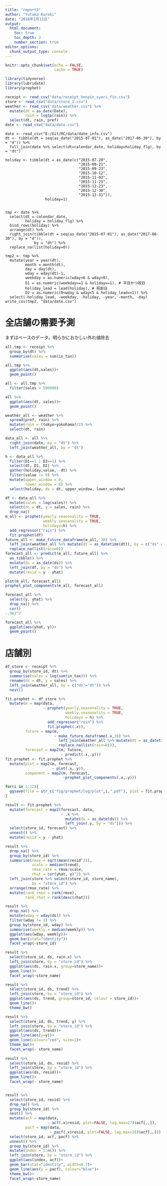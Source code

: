 ```yaml
---
title: "report2"
author: "Yutaka Kuroki"
date: "2018年2月11日"
output: 
  html_document:
    toc: true
    toc_depth: 3
    number_section: true
editor_options: 
  chunk_output_type: console
---
```



```r
knitr::opts_chunk$set(echo = FALSE,
                      cache = TRUE)
```

```r
library(tidyverse)
library(lubridate)
library(prophet)
```


```r
receipt <- read_csv("data/receipt_henpin_syori_fin.csv")
store <- read_csv("data/store_1.csv")
weather <- read_csv("data/weather.csv") %>% 
  mutate(dt = as_date(Date),
         rain = log1p(rain)) %>% 
  select(dt, rain, pref)
date <- read_csv("data/date.csv")
```

```holiday
date <- read_csv("E:/Git/RC/data/date_info.csv")
dt <- tibble(dt = seq(as_date("2015-07-01"), as_date("2017-06-30"), by = "d")) %>% 
  full_join(date %>% select(dt=calendar_date, holiday=holiday_flg), by = "dt")

holiday <- tibble(dt = as_date(c("2015-07-20",
                                 "2015-09-21",
                                 "2015-09-23",
                                 "2015-10-12",
                                 "2015-11-03",
                                 "2015-11-23",
                                 "2015-12-23",
                                 "2015-12-30",
                                 "2015-12-31")),
                  holiday=1)


tmp <- date %>% 
  select(dt = calendar_date,
         holiday = holiday_flg) %>% 
  bind_rows(holiday) %>% 
  arrange(dt) %>% 
  right_join(tibble(dt = seq(as_date("2015-07-01"), as_date("2017-06-30"), by = "d")),
             by = "dt") %>% 
  replace_na(list(holiday=0))

tmp2 <- tmp %>% 
  mutate(year = year(dt),
         month = month(dt),
         day = day(dt),
         wday = wday(dt)-1,
         weekday = as.numeric(wday<6 & wday>0),
         D1 = as.numeric(weekday==1 & holiday==1), # 平日かつ祝日
         holiday_lead = lead(holiday), # 祝前日
         D2 = as.numeric(0<wday & wday<5 & holiday_lead==1)) %>% 
  select(-holiday_lead, -weekday, -holiday, -year, -month, -day)
write_csv(tmp2, "data/date.csv")
```


# 全店舗の需要予測

まずはベースのデータ。明らかにおかしい外れ値除去

```r
all.tmp <- receipt %>% 
  group_by(dt) %>% 
  summarise(sales = sum(in_tax))

all.tmp %>% 
  ggplot(aes(dt,sales))+
  geom_point()

all <- all.tmp %>% 
  filter(sales > 500000)

all %>% 
  ggplot(aes(dt, sales))+
  geom_point()
```

```r
weather_all <- weather %>% 
  spread(pref, rain) %>% 
  mutate(rain = (tokyo+yokohama)/2) %>% 
  select(dt, rain)

data_all <- all %>% 
  right_join(date, by = "dt") %>%
  left_join(weather_all, by = "dt")

h <- data_all %>% 
  filter(D1==1 | D2==1) %>% 
  select(dt, D1, D2) %>% 
  gather(holiday,value, -dt) %>% 
  filter(value != 0) %>% 
  mutate(upper_window = 0,
         lower_window = 0) %>% 
  select(holiday, ds = dt, upper_window, lower_window)
```


```r

df <- data_all %>% 
  mutate(sales = log(sales)) %>% 
  select(ds = dt, y = sales, rain) %>% 
  drop_na() 
m_all <- prophet(yearly.seasonality = TRUE,
                 weekly.seasonality = TRUE,
                 holidays=h) %>% 
  add_regressor("rain") %>% 
  fit.prophet(df)
future_all <- make_future_dataframe(m_all, 30) %>% 
  left_join(weather_all %>% mutate(dt = as_datetime(dt)), by = c("ds" = "dt")) %>% 
  replace_na(list(rain=0))
forecast_all <- predict(m_all, future_all) %>% 
  as_tibble() %>% 
  mutate(ds = as_date(ds)) %>% 
  left_join(df, by = "ds") %>% 
  mutate(resid = y - yhat)

plot(m_all, forecast_all)
prophet_plot_components(m_all, forecast_all)

forecast_all %>% 
  select(y, yhat) %>% 
  drop_na() %>% 
  cor()
-.961^2

forecast_all %>% 
  ggplot(aes(yhat, y))+
  geom_point()
```

# 店舗別

```r
df_store <- receipt %>% 
  group_by(store_id, dt) %>% 
  summarise(sales = log(sum(in_tax))) %>% 
  rename(ds = dt, y = sales) %>% 
  left_join(weather_all, by = c("ds"="dt")) %>% 
  nest()

fit.prophet <- df_store %>% 
  mutate(m = map(data, 
                 ~ prophet(yearly.seasonality = TRUE,
                           weekly.seasonality = TRUE,
                           holidays = h) %>% 
                   add_regressor("rain") %>% 
                   fit.prophet(.x)),
         future = map(m, 
                      ~ make_future_dataframe(.x,30) %>% 
                        left_join(weather_all %>% mutate(dt = as_datetime(dt)), by = c("ds" = "dt")) %>% 
                        replace_na(list(rain=0))),
         forecast = map2(m, future,
                         ~ predict(.x,.y)))
fit.prophet <- fit.prophet %>% 
  mutate(plot = map2(m, forecast,
                     ~ plot(.x,.y)),
         component = map2(m, forecast,
                          ~prophet_plot_components(.x,.y)))

for(i in 1:12){
  ggsave(file = str_c("fig/prophet/log/plot",i,".pdf"), plot = fit.prophet$plot[[i]],  width = 11, height = 8)
}
```



```r
result <- fit.prophet %>% 
  mutate(forecast = map2(forecast, data,
                         ~ .x %>% 
                           mutate(ds = as_date(ds)) %>% 
                           left_join(.y, by = "ds"))) %>% 
  select(store_id, forecast) %>% 
  unnest() %>% 
  mutate(resid = y - yhat)
```

```r
result %>% 
  drop_na() %>% 
  group_by(store_id) %>% 
  summarise(rmse = sqrt(mean(resid^2)),
            scale = median(trend),
            rmse_rate = rmse/scale,
            rhat = cor(yhat, y)^2) %>% 
  left_join(store %>% select(store_id, store_name),
            by = "store_id") %>% 
  arrange(rmse_rate) %>% 
  mutate(rank_rmse = rank(rmse),
         rank_rhat = rank(desc(rhat)))
```


```r
result %>% 
  drop_na() %>% 
  mutate(wday = wday(ds)) %>% 
  filter(wday != 3) %>% 
  group_by(store_id, wday) %>% 
  summarise(weekly = median(weekly)) %>% 
  ggplot(aes(wday, weekly))+
  geom_bar(stat="identity")+
  facet_wrap(~store_id)
```

```r
result %>% 
  select(store_id, ds, rain.x) %>% 
  left_join(store, by = "store_id") %>% 
  ggplot(aes(ds, rain.x, group=store_name))+
  geom_line()+
  facet_wrap(~store_name)

result %>% 
  select(store_id, ds, trend) %>% 
  left_join(store, by = "store_id") %>% 
  ggplot(aes(ds, trend, group=store_id, colour = store_id))+
  geom_line()+
  theme_bw()

result %>% 
  select(store_id, ds, trend, y) %>% 
  left_join(store, by = "store_id") %>% 
  ggplot(aes(ds, trend))+
  geom_line(aes(y=y))+
  geom_line(colour="red", size=1)+
  theme_bw()+
  facet_wrap(~ store_name)
  
result %>% 
  select(store_id, ds, resid) %>% 
  left_join(store, by = "store_id") %>% 
  ggplot(aes(ds, resid))+
  geom_line()+
  facet_wrap(~ store_name)


result %>% 
  select(store_id, resid) %>% 
  drop_na() %>% 
  group_by(store_id) %>% 
  nest() %>% 
  mutate(acf = map(data,
                   ~ acf(.x$resid, plot=FALSE, lag.max=27)$acf[,,]),
         pacf = map(data,
                    ~ pacf(.x$resid, plot=FALSE, lag.max=28)$acf[,,])) %>% 
  select(store_id, acf, pacf) %>% 
  unnest() %>% 
  group_by(store_id) %>% 
  mutate(index = 1:n()) %>% 
  left_join(store, by = "store_id") %>% 
  ggplot(aes(index, acf))+
  geom_bar(stat="identity", width=0.7)+
  geom_line(aes(y = pacf), colour="blue")+
  theme_bw()+
  facet_wrap(~store_name)
```

